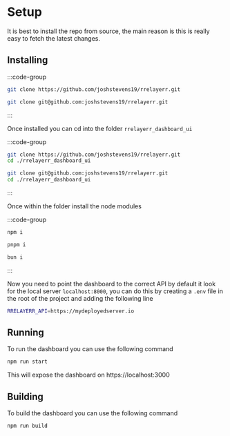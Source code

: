 # Setup

It is best to install the repo from source, the main reason is this is really easy to fetch the latest changes.

## Installing

:::code-group

```bash [http]
git clone https://github.com/joshstevens19/rrelayerr.git
```

```bash [ssh]
git clone git@github.com:joshstevens19/rrelayerr.git
```

:::

Once installed you can cd into the folder `rrelayerr_dashboard_ui`

:::code-group

```bash [http]
git clone https://github.com/joshstevens19/rrelayerr.git
cd ./rrelayerr_dashboard_ui
```

```bash [ssh]
git clone git@github.com:joshstevens19/rrelayerr.git
cd ./rrelayerr_dashboard_ui
```

:::

Once within the folder install the node modules

:::code-group

```bash [npm]
npm i
```

```bash [pnpm]
pnpm i
```

```bash [bun]
bun i
```

:::

Now you need to point the dashboard to the correct API by default it look for the local server `localhost:8000`, you can do this by creating a `.env` file in the root of the project and adding the following line

```bash
RRELAYERR_API=https://mydeployedserver.io
```

## Running

To run the dashboard you can use the following command

```bash
npm run start
```

This will expose the dashboard on https://localhost:3000

## Building

To build the dashboard you can use the following command

```bash
npm run build
```
